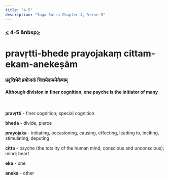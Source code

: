 ```yaml
---
title: "4-5"
description: "Yoga Sutra Chapter 4, Verse 5"
---
```


### [<](/Chapter-4/4-4) 4-5 &nbsp[>](/Chapter-4/4-6/)

# pravṛtti-bhede prayojakaṃ cittam-ekam-anekeṣām

### प्रवृत्तिभेदे प्रयोजकं चित्तमेकमनेकेषाम्

#### Although division in finer cognition, one psyche is the initiator of many

<br />

**pravṛtti** - finer cognition; special cognition

**bheda** - divide, pierce

**prayojaka** - initiating, occasioning, causing, effecting, leading to, inciting, stimulating, deputing

**citta** - psyche (the totality of the human mind, conscious and unconscious); mind; heart

**eka** - one

**aneka** - other

<br />

